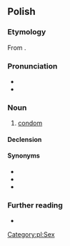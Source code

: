 ==Polish==
{{wp|lang=pl}}

===Etymology===
From {{bor|pl|fr|préservatif}}.

===Pronunciation===
* {{pl-IPA}}
* {{audio|pl|LL-Q809 (pol)-Poemat-prezerwatywa.wav|Audio}}

===Noun===
{{pl-noun|f}}

# [[condom]]

====Declension====
{{pl-decl-noun-f}}

====Synonyms====
* {{l|pl|kondom}}
* {{l|pl|guma}}
* {{l|pl|gumka}}

===Further reading===
* {{R:PWN}}

[[Category:pl:Sex]]